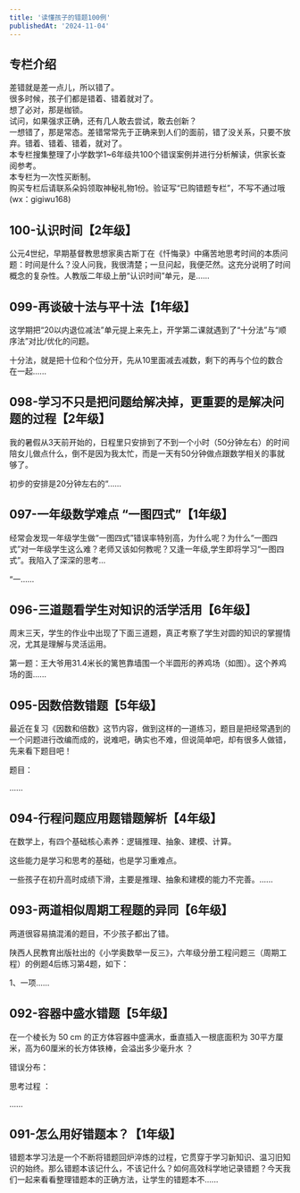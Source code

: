 ```yaml
---
title: '读懂孩子的错题100例'
publishedAt: '2024-11-04'
---
```


## 专栏介绍

差错就是差一点儿，所以错了。  
很多时候，孩子们都是错着、错着就对了。  
想了必对，那是枷锁。  
试问，如果强求正确，还有几人敢去尝试，敢去创新？  
一想错了，那是常态。差错常常先于正确来到人们的面前，错了没关系，只要不放弃。错着、错着、错着，就对了。  
本专栏搜集整理了小学数学1~6年级共100个错误案例并进行分析解读，供家长查阅参考。  
本专栏为一次性买断制。  
购买专栏后请联系朵妈领取神秘礼物1份。验证写“已购错题专栏”，不写不通过哦(wx：gigiwu168)

## 100-认识时间【2年级】
公元4世纪，早期基督教思想家奥古斯丁在《忏悔录》中痛苦地思考时间的本质问题：时间是什么？没人问我，我很清楚；一旦问起，我便茫然。这充分说明了时间概念的复杂性。人教版二年级上册“认识时间”单元，是......

## 099-再谈破十法与平十法【1年级】
这学期把“20以内退位减法”单元提上来先上，开学第二课就遇到了“十分法”与“顺序法”对比/优化的问题。

十分法，就是把十位和个位分开，先从10里面减去减数，剩下的再与个位的数合在一起......

## 098-学习不只是把问题给解决掉，更重要的是解决问题的过程【2年级】
我的暑假从3天前开始的，日程里只安排到了不到一个小时（50分钟左右）的时间陪女儿做点什么，倒不是因为我太忙，而是一天有50分钟做点跟数学相关的事就够了。

初步的安排是20分钟左右的“......

## 097-一年级数学难点 “一图四式”【1年级】
经常会发现一年级学生做“一图四式”错误率特别高，为什么呢？为什么“一图四式”对一年级学生这么难？老师又该如何教呢？又逢一年级,学生即将学习“一图四式”。我陷入了深深的思考...

“一......

## 096-三道题看学生对知识的活学活用【6年级】
周末三天，学生的作业中出现了下面三道题，真正考察了学生对圆的知识的掌握情况，尤其是理解与灵活运用。

第一题：王大爷用31.4米长的篱笆靠墙围一个半圆形的养鸡场（如图）。这个养鸡场的面......

## 095-因数倍数错题【5年级】
最近在复习《因数和倍数》这节内容，做到这样的一道练习，题目是把经常遇到的一个问题进行改编而成的，说难吧，确实也不难，但说简单吧，却有很多人做错，先来看下题目吧！

题目：

......

## 094-行程问题应用题错题解析【4年级】
在数学上，有四个基础核心素养：逻辑推理、抽象、建模、计算。

这些能力是学习和思考的基础，也是学习重难点。

一些孩子在初升高时成绩下滑，主要是推理、抽象和建模的能力不完善。......

## 093-两道相似周期工程题的异同【6年级】
两道很容易搞混淆的题目，不少孩子都出了错。

陕西人民教育出版社出的《小学奥数举一反三》，六年级分册工程问题三（周期工程）的例题4后练习第4题，如下： 

1、一项......

## 092-容器中盛水错题【5年级】
在一个棱长为 50 cm 的正方体容器中盛满水，垂直插入一根底面积为 30平方厘米，高为60厘米的长方体铁棒，会溢出多少毫升水 ？

错误分布：

思考过程 ：

......

## 091-怎么用好错题本？【1年级】
错题本学习法是一个不断将错题回炉淬炼的过程，它贯穿于学习新知识、温习旧知识的始终。那么错题本该记什么，不该记什么？如何高效科学地记录错题？今天我们一起来看看整理错题本的正确方法，让学生的错题本不......

